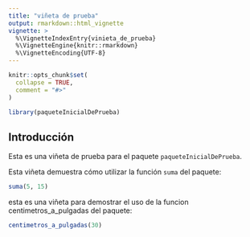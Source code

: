 ```yaml
---
title: "viñeta de prueba"
output: rmarkdown::html_vignette
vignette: >
  %\VignetteIndexEntry{vinieta_de_prueba}
  %\VignetteEngine{knitr::rmarkdown}
  %\VignetteEncoding{UTF-8}
---
```


```r
knitr::opts_chunk$set(
  collapse = TRUE,
  comment = "#>"
)
```

```r
library(paqueteInicialDePrueba)
```

## Introducción
Esta es una viñeta de prueba para el paquete `paqueteInicialDePrueba`.


Esta viñeta demuestra cómo utilizar la función `suma` del paquete:

```r
suma(5, 15)
```


esta es una viñeta para demostrar el uso de la funcion centimetros_a_pulgadas del paquete:

```r
centimetros_a_pulgadas(30)
```

